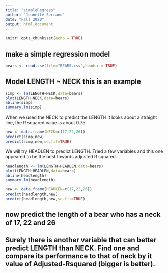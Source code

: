 ```yaml
---
title: "simpleRegress"
author: "Jeanette Serrano"
date: "Fall 2020"
output: html_document
---
```


```r
knitr::opts_chunk$set(echo = TRUE)
```

## make a simple regression model

```r
bears <- read.csv(file="BEARS.csv",header = TRUE)
```

## Model LENGTH ~ NECK  this is an example  

```r
simp <- lm(LENGTH~NECK,data=bears)
plot(LENGTH~NECK,data=bears)
abline(simp)
summary.lm(simp)
```

When we used the NECK to predict the LENGTH it looks about a straight line, the R squared value is about 0.75. 

```r
new <- data.frame(NECK=c(17,22,26))
predict(simp,new)
predict(simp,new,se.fit=TRUE)
```

We will try HEADLEN to predict LENGTH. Tried a few variables and this one appeared to be the best towards adjusted R squared. 


```r
headlength <- lm(LENGTH~HEADLEN,data=bears)
plot(LENGTH~HEADLEN,data=bears)
abline(headlength)
summary.lm(headlength)
```

```r
new <- data.frame(HEADLEN=c(17,22,26))
predict(headlength,new)
predict(headlength,new,se.fit=TRUE)
```






## now predict the length of a bear who has a neck of 17, 22 and 26




## Surely there is another variable that can better predict LENGTH than NECK. Find one and compare its performance to that of neck by it value of Adjusted-Rsquared (bigger is better).


